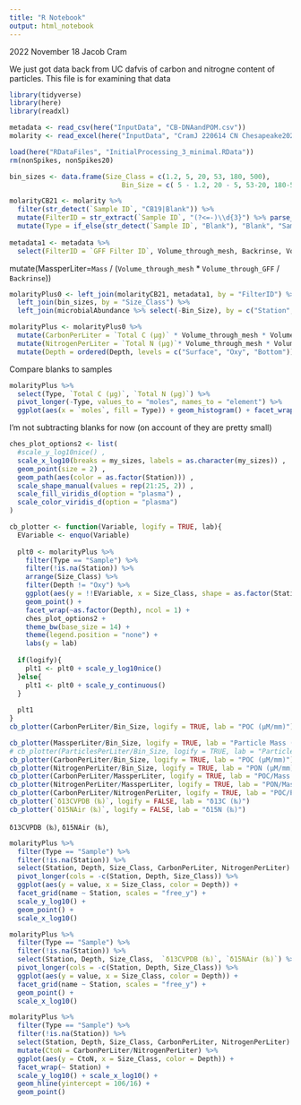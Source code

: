 ```yaml
---
title: "R Notebook"
output: html_notebook
---
```


2022 November 18
Jacob Cram

We just got data back from UC dafvis of carbon and nitrogne content of particles.
This file is for examining that data

```r
library(tidyverse)
library(here)
library(readxl)
```

```r
metadata <- read_csv(here("InputData", "CB-DNAandPOM.csv"))
molarity <- read_excel(here("InputData", "CramJ 220614 CN Chesapeake2021 A003193 EPR A003144.xlsx"), sheet = "Samples")
```
```r
load(here("RDataFiles", "InitialProcessing_3_minimal.RData"))
rm(nonSpikes, nonSpikes20)
```

```r
bin_sizes <- data.frame(Size_Class = c(1.2, 5, 20, 53, 180, 500),
                            Bin_Size = c( 5 - 1.2, 20 - 5, 53-20, 180-53, 500-180, 500))

molarityCB21 <- molarity %>%
  filter(str_detect(`Sample ID`, "CB19|Blank")) %>%
  mutate(FilterID = str_extract(`Sample ID`, "(?<=-)\\d{3}") %>% parse_number()) %>%
  mutate(Type = if_else(str_detect(`Sample ID`, "Blank"), "Blank", "Sample"))
  
metadata1 <- metadata %>%
  select(FilterID = `GFF Filter ID`, Volume_through_mesh, Backrinse, Volume_through_GFF, Station, Depth ,Size_Class)
```

mutate(MassperLiter=`Mass` / (`Volume_through_mesh` * `Volume_through_GFF` / `Backrinse`))
```r
molarityPlus0 <- left_join(molarityCB21, metadata1, by = "FilterID") %>%
  left_join(bin_sizes, by = "Size_Class") %>%
  left_join(microbialAbundance %>% select(-Bin_Size), by = c("Station", "Size_Class", "Depth"))

molarityPlus <- molarityPlus0 %>%
  mutate(CarbonPerLiter = `Total C (µg)` * Volume_through_mesh * Volume_through_GFF/Backrinse) %>%
  mutate(NitrogenPerLiter = `Total N (µg)`* Volume_through_mesh * Volume_through_GFF/Backrinse) %>%
  mutate(Depth = ordered(Depth, levels = c("Surface", "Oxy", "Bottom")))
```

Compare blanks to samples
```r
molarityPlus %>%
  select(Type, `Total C (µg)`, `Total N (µg)`) %>%
  pivot_longer(-Type, values_to = "moles", names_to = "element") %>%
  ggplot(aes(x = `moles`, fill = Type)) + geom_histogram() + facet_wrap(~element, ncol = 1, scales = "free_x")
```
I'm not subtracting blanks for now (on account of they are pretty small)
```r
ches_plot_options2 <- list(
  #scale_y_log10nice() ,
  scale_x_log10(breaks = my_sizes, labels = as.character(my_sizes)) ,
  geom_point(size = 2) ,
  geom_path(aes(color = as.factor(Station))) ,
  scale_shape_manual(values = rep(21:25, 2)) ,
  scale_fill_viridis_d(option = "plasma") ,
  scale_color_viridis_d(option = "plasma")
)

cb_plotter <- function(Variable, logify = TRUE, lab){
  EVariable <- enquo(Variable)
  
  plt0 <- molarityPlus %>%
    filter(Type == "Sample") %>%
    filter(!is.na(Station)) %>%
    arrange(Size_Class) %>%
    filter(Depth != "Oxy") %>%
    ggplot(aes(y = !!EVariable, x = Size_Class, shape = as.factor(Station), fill = as.factor(Station))) +
    geom_point() +
    facet_wrap(~as.factor(Depth), ncol = 1) +
    ches_plot_options2 +
    theme_bw(base_size = 14) +
    theme(legend.position = "none") +
    labs(y = lab)
  
  if(logify){
    plt1 <- plt0 + scale_y_log10nice()
  }else{
    plt1 <- plt0 + scale_y_continuous()
  }
  
  plt1
}
cb_plotter(CarbonPerLiter/Bin_Size, logify = TRUE, lab = "POC (μM/mm)")
```
```r
cb_plotter(MassperLiter/Bin_Size, logify = TRUE, lab = "Particle Mass (mg/L/mm)")
# cb_plotter(ParticlesPerLiter/Bin_Size, logify = TRUE, lab = "Particle Abundance (#/L/mm)") -- This has been linearalized at some point. Not buying it.
cb_plotter(CarbonPerLiter/Bin_Size, logify = TRUE, lab = "POC (μM/mm)")
cb_plotter(NitrogenPerLiter/Bin_Size, logify = TRUE, lab = "PON (μM/mm)")
cb_plotter(CarbonPerLiter/MassperLiter, logify = TRUE, lab = "POC/Mass (μmol/mg)")
cb_plotter(NitrogenPerLiter/MassperLiter, logify = TRUE, lab = "PON/Mass (μmol/mg)")
cb_plotter(CarbonPerLiter/NitrogenPerLiter, logify = TRUE, lab = "POC/PON") + geom_hline(yintercept = 106/16) 
cb_plotter(`δ13CVPDB (‰)`, logify = FALSE, lab = "δ13C (‰)")
cb_plotter(`δ15NAir (‰)`, logify = FALSE, lab = "δ15N (‰)")
```


 `δ13CVPDB (‰)`, `δ15NAir (‰)`,
```r
molarityPlus %>%
  filter(Type == "Sample") %>%
  filter(!is.na(Station)) %>%
  select(Station, Depth, Size_Class, CarbonPerLiter, NitrogenPerLiter) %>%
  pivot_longer(cols = -c(Station, Depth, Size_Class)) %>%
  ggplot(aes(y = value, x = Size_Class, color = Depth)) +
  facet_grid(name ~ Station, scales = "free_y") + 
  scale_y_log10() +
  geom_point() +
  scale_x_log10()
```
```r
molarityPlus %>%
  filter(Type == "Sample") %>%
  filter(!is.na(Station)) %>%
  select(Station, Depth, Size_Class,  `δ13CVPDB (‰)`, `δ15NAir (‰)`) %>%
  pivot_longer(cols = -c(Station, Depth, Size_Class)) %>%
  ggplot(aes(y = value, x = Size_Class, color = Depth)) +
  facet_grid(name ~ Station, scales = "free_y") + 
  geom_point() +
  scale_x_log10()
```
```r
molarityPlus %>%
  filter(Type == "Sample") %>%
  filter(!is.na(Station)) %>%
  select(Station, Depth, Size_Class, CarbonPerLiter, NitrogenPerLiter) %>%
  mutate(CtoN = CarbonPerLiter/NitrogenPerLiter) %>%
  ggplot(aes(y = CtoN, x = Size_Class, color = Depth)) +
  facet_wrap(~ Station) + 
  scale_y_log10() + scale_x_log10() + 
  geom_hline(yintercept = 106/16) +
  geom_point() 
```




